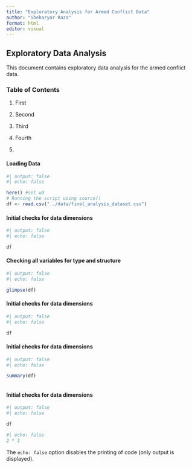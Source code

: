 ```yaml
---
title: "Exploratory Analysis for Armed Conflict Data"
author: "Sheharyar Raza"
format: html
editor: visual
---
```


## Exploratory Data Analysis

This document contains exploratory data analysis for the armed conflict data.

### Table of Contents

1.  First

2.  Second

3.  Third

4.  Fourth

5.  


#### Loading Data
```r
#| output: false 
#| echo: false

here() #set wd
# Running the script using source()
df <- read.csv("../data/final_analysis_dataset.csv")


```


#### Initial checks for data dimensions
```r
#| output: false 
#| echo: false

df

```


#### Checking all variables for type and structure
```r
#| output: false 
#| echo: false

glimpse(df)

```


#### Initial checks for data dimensions
```r
#| output: false 
#| echo: false

df

```




#### Initial checks for data dimensions
```r
#| output: false 
#| echo: false

summary(df)



```




#### Initial checks for data dimensions
```r
#| output: false 
#| echo: false

df

```



```r
#| echo: false
2 * 2
```

The `echo: false` option disables the printing of code (only output is displayed).
